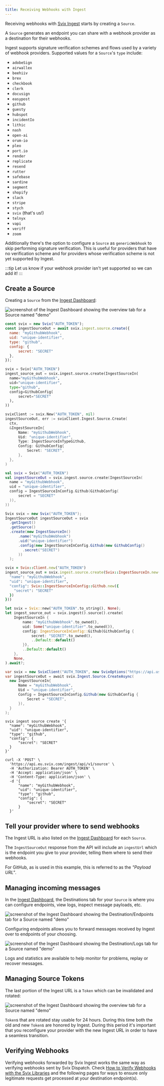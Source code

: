 ```yaml
---
title: Receiving Webhooks with Ingest
---
```



Receiving webhooks with [Svix Ingest] starts by creating a `Source`.

A `Source` generates an endpoint you can share with a webhook provider as a
destination for their webhooks.

Ingest supports signature verification schemes and flows used by a variety of
webhook providers. Supported values for a `Source`'s `type` include:

- `adobeSign`
- `airwallex`
- `beehiiv`
- `brex`
- `checkbook`
- `clerk`
- `docusign`
- `easypost`
- `github`
- `guesty`
- `hubspot`
- `incidentIo`
- `lithic`
- `nash`
- `open-ai`
- `orum-io`
- `pleo`
- `port.io`
- `render`
- `replicate`
- `resend`
- `rutter`
- `safebase`
- `sardine`
- `segment`
- `shopify`
- `slack`
- `stripe`
- `stych`
- `svix` (that's us!)
- `telnyx`
- `vapi`
- `veriff`
- `zoom`

Additionally there's the option to configure a `Source` as `genericWebhook` to
skip performing signature verification. This is useful for providers that have
no verification scheme and for providers whose verification scheme is not yet
supported by Ingest.

:::tip
Let us know if your webhook provider isn't yet supported so we can add it!
:::


## Create a Source

Creating a `Source` from the [Ingest Dashboard]:

![screenshot of the Ingest Dashboard showing the overview tab for a Source named "demo"](../../static/img/ingest/source-edit.png)

<CodeTabs>
  <TabItem value="js">

  ```javascript
  const svix = new Svix("AUTH_TOKEN");
  const ingestSourceOut = await svix.ingest.source.create({
    name: "myGithubWebhook",
    uid: "unique-identifier",
    type: "github",
    config: {
        secret: "SECRET"
    },
  });
  ```

  </TabItem>
  <TabItem value="py">

  ```python
  svix = Svix("AUTH_TOKEN")
  ingest_source_out = svix.ingest.source.create(IngestSourceIn(
    name="myGithubWebhook",
    uid="unique-identifier",
    type="github",
    config=GithubConfig(
        secret="SECRET"
    ),
  ))
  ```

  </TabItem>
  <TabItem value="go">

  ```go
  svixClient := svix.New("AUTH_TOKEN", nil)
  ingestSourceOut, err := svixClient.Ingest.Source.Create(
    ctx,
    &IngestSourceIn{
        Name: "myGithubWebhook",
        Uid: "unique-identifier",
        Type: IngestSourceInTypeGithub,
        Config: GithubConfig{
            Secret: "SECRET",
        },
    },
  )
  ```

  </TabItem>
  <TabItem value="kotlin">

  ```kotlin
  val svix = Svix("AUTH_TOKEN")
  val ingestSourceOut = svix.ingest.source.create(IngestSourceIn(
    name = "myGithubWebhook",
    uid = "unique-identifier",
    config = IngestSourceInConfig.Github(GithubConfig(
        secret = "SECRET"
    )),
  ))
  ```

  </TabItem>
  <TabItem value="java">

  ```java
  Svix svix = new Svix("AUTH_TOKEN");
  IngestSourceOut ingestSourceOut = svix
    .getIngest()
    .getSource()
    .create(new IngestSourceIn()
        .name("myGithubWebhook")
        .uid("unique-identifier")
        .config(new IngestSourceInConfig.Github(new GithubConfig()
          .secret("SECRET")
        ))
    );
  ```

  </TabItem>
  <TabItem value="ruby">

  ```ruby
  svix = Svix::Client.new("AUTH_TOKEN")
  ingest_source_out = svix.ingest.source.create(Svix::IngestSourceIn.new({
    "name": "myGithubWebhook",
    "uid": "unique-identifier",
    "config": Svix::IngestSourceInConfig::Github.new({
      "secret": "SECRET"
    })
}))
  ```

  </TabItem>
  <TabItem value="rust">

  ```rust
  let svix = Svix::new("AUTH_TOKEN".to_string(), None);
  let ingest_source_out = svix.ingest().source().create(
      IngestSourceIn {
          name: "myGithubWebhook".to_owned(),
          uid: Some("unique-identifier".to_owned()),
          config: IngestSourceInConfig::Github(GithubConfig {
              secret: "SECRET".to_owned(),
              ..Default::default()
          }),
          ..Default::default()
      },
      None,
  ).await?;
  ```

  </TabItem>
  <TabItem value="csharp">

  ```csharp
  var svix = new SvixClient("AUTH_TOKEN", new SvixOptions("https://api.us.svix.com"));
  var ingestSourceOut = await svix.Ingest.Source.CreateAsync(
    new IngestSourceIn{
        Name = "myGithubWebhook",
        Uid = "unique-identifier",
        Config = IngestSourceInConfig.Github(new GithubConfig {
            Secret = "SECRET",
        }),
    }
  );
  ```

  </TabItem>
  <TabItem value="cli">

  ```shell
  svix ingest source create '{
    "name": "myGithubWebhook",
    "uid": "unique-identifier",
    "type": "github",
    "config": {
        "secret": "SECRET"
    }
  }'
  ```

  </TabItem>
  <TabItem value="curl">

  ```shell
  curl -X 'POST' \
    'https://api.eu.svix.com/ingest/api/v1/source' \
    -H 'Authorization: Bearer AUTH_TOKEN' \
    -H 'Accept: application/json' \
    -H 'Content-Type: application/json' \
    -d '{
        "name": "myGithubWebhook",
        "uid": "unique-identifier",
        "type": "github",
        "config": {
            "secret": "SECRET"
        }
    }'
  ```

  </TabItem>
</CodeTabs>

## Tell your provider where to send webhooks

The Ingest URL is also listed on the [Ingest Dashboard] for each `Source`.

The `IngestSourceOut` response from the API will include an `ingestUrl` which is
the endpoint you give to your provider, telling them where to send their
webhooks.

For GitHub, as is used in this example, this is referred to as the
_"Payload URL"_.


## Managing incoming messages

In the [Ingest Dashboard], the Destinations tab for your `Source` is where you
can configure endpoints, view logs, inspect message payloads, etc.

![screenshot of the Ingest Dashboard showing the Destination/Endpoints tab for a Source named "demo"](../../static/img/ingest/destination-endpoints.png)

Configuring endpoints allows you to forward messages received by Ingest over to endpoints of your choosing.

![screenshot of the Ingest Dashboard showing the Destination/Logs tab for a Source named "demo"](../../static/img/ingest/destination-logs.png)

Logs and statistics are available to help monitor for problems, replay or
recover messages.


## Managing Source Tokens

The last portion of the Ingest URL is a `Token` which can be
invalidated and rotated:

![screenshot of the Ingest Dashboard showing the overview tab for a Source named "demo"](../../static/img/ingest/url-token-rotate.png)

`Token`s that are rotated stay usable for 24 hours. During this time both the
old and new `Token`s are honored by Ingest. During this period it's important
that you reconfigure your provider with the new Ingest URL in order to have a
seamless transition.

## Verifying Webhooks

Verifying webhooks forwarded by Svix Ingest works the same way as verifying webhooks sent by Svix
Dispatch. Check [How to Verify Webhooks with the Svix Libraries][verify-libs] and the following
pages for ways to ensure only legitimate requests get processed at your destination endpoint(s).

[Svix Ingest]: https://svix.com/ingest
[Ingest Dashboard]: https://dashboard.svix.com/ingest
[verify-libs]: https://docs.svix.com/receiving/verifying-payloads/how
